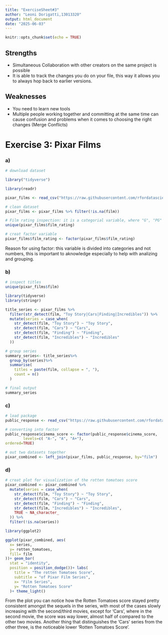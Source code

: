 ```yaml
---
title: "ExerciseSheet#3"
author: "Leoni Dorigatti,13013320" 
output: html_document
date: "2025-06-03"
---
```


```r
knitr::opts_chunk$set(echo = TRUE)
```

## Strengths

-   Simultaneous Collaboration with other creators on the same project is possible
-   It is able to track the changes you do on your file, this way it allows you to always hop back to earlier versions.

## Weaknesses

-   You need to learn new tools
-   Multiple people working together and committing at the same time can cause confusion and problems when it comes to choosing the right changes (Merge Conflicts)

# Exercise 3: Pixar Films

### a)
```r

# download dataset

library("tidyverse")

library(readr)

pixar_films <- read_csv("https://raw.githubusercontent.com/rfordatascience/tidytuesday/master/data/2025/2025-03-11/pixar_films.csv")

# clean dataset
pixar_films <- pixar_films %>% filter(!is.na(film))

# Film rating inspection: it is a categorial variable, where "G", "PG" are values, G, stands for: General Audiance and PG, stands for Parental Guidance suggested
unique(pixar_films$film_rating)

# creat factor variable
pixar_films$film_rating <- factor(pixar_films$film_rating)

```
Reason for using factor: this variable is divided into categories and not numbers, this is important to aknowledge especially to help with analizing and grouping.

### b)
```r
# inspect titles
unique(pixar_films$film)

library(tidyverse)
library(stringr)

title_series <- pixar_films %>%
  filter(str_detect(film, "Toy Story|Cars|Finding|Incredibles")) %>%
  mutate(series = case_when(
    str_detect(film, "Toy Story") ~ "Toy Story",
    str_detect(film, "Cars") ~ "Cars",
    str_detect(film, "Finding") ~ "Finding",
    str_detect(film, "Incredibles") ~ "Incredibles"
  ))

# group series
summary_series<- title_series%>%
  group_by(series)%>%
  summarise(
    titles = paste(film, collapse = ", "),
    count = n()
  )

# final output
summary_series

```
### c)
```r
# load package
public_response <- read_csv("https://raw.githubusercontent.com/rfordatascience/tidytuesday/master/data/2025/2025-03-11/public_response.csv")

# converting into factor
public_response$cinema_score <- factor(public_response$cinema_score,
        levels=c( "A-", "A", "A+"),
ordered=TRUE)

# out two datasets together
pixar_combined <- left_join(pixar_films, public_response, by="film")

```

### d)
```r
# creat plot for visualization of the rotten tomatoes score
pixar_combined <- pixar_combined %>%
  mutate(series = case_when(
    str_detect(film, "Toy Story") ~ "Toy Story",
    str_detect(film, "Cars") ~ "Cars",
    str_detect(film, "Finding") ~ "Finding",
    str_detect(film, "Incredibles") ~ "Incredibles",
    TRUE ~ NA_character_
  )) %>%
  filter(!is.na(series))

library(ggplot2)

ggplot(pixar_combined, aes(
  x= series,
  y= rotten_tomatoes,
  fill= film
))+ geom_bar(
  stat = "identity", 
  position = position_dodge())+ labs(
    title = "The rotten Tomatoes Score",
    subtitle = "of Pixar Film Series",
    x= "Film Series",
    y= "Rotten Tomatoes Score"
  )+ theme_light()


```
From the plot you can notice how the Rotten Tomatoes score stayed pretty consistent amongst the sequels in the series, with most of the cases slowly increasing with the second/third movies, except for 'Cars', where in the second movie, the score was way lower, almost half of compared to the other two movies. Another thing that distinguishes the 'Cars' series from the other three, is the noticeable lower 'Rotten Tomatoes Score'.
